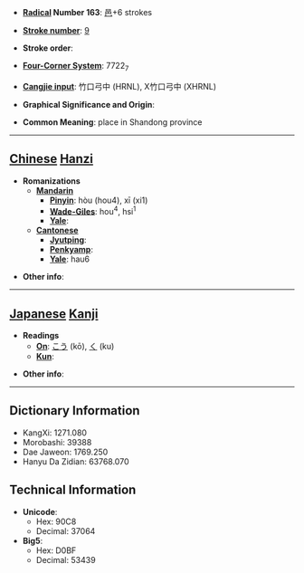 * '''[[Wiktionary:Chinese radical index| Radical]] Number 163''': [[Wiktionary:Chinese radical index 邑|邑]]+6 strokes

* '''[[Wiktionary:Chinese total strokes index|Stroke number]]''': [[Wiktionary:Chinese total strokes index 9|9]]

* '''Stroke order''': 

* '''[[Wiktionary:Chinese four corner index|Four-Corner System]]''': 7722<sub>7</sub>

* '''[[Wiktionary:Chinese Cangjie index|Cangjie input]]''': 竹口弓中 (HRNL), X竹口弓中 (XHRNL)

* '''Graphical Significance and Origin''': 

* '''Common Meaning''': place in Shandong province

----

== [[Chinese]] [[Hanzi]] ==

* '''Romanizations'''
** '''[[Mandarin]]'''
*** '''[[Pinyin]]''': hòu (hou4), xī (xi1)
*** '''[[Wade-Giles]]''': hou<sup>4</sup>, hsi<sup>1</sup>
*** '''[[Yale]]''': 
** '''[[Cantonese]]'''
*** '''[[Jyutping]]''':
*** '''[[Penkyamp]]''': 
*** '''[[Yale]]''': hau6

* '''Other info''': 

----

== [[Japanese]] [[Kanji]] ==

* '''Readings'''
** '''[[On]]''': [[こう]] (kō), [[く]] (ku)
** '''[[Kun]]''': 

* '''Other info''':  

----

== Dictionary Information ==

* KangXi: 1271.080
* Morobashi: 39388
* Dae Jaweon: 1769.250
* Hanyu Da Zidian: 63768.070

== Technical Information ==

* '''Unicode''':
** Hex: 90C8
** Decimal: 37064
* '''Big5''':
** Hex: D0BF
** Decimal: 53439
